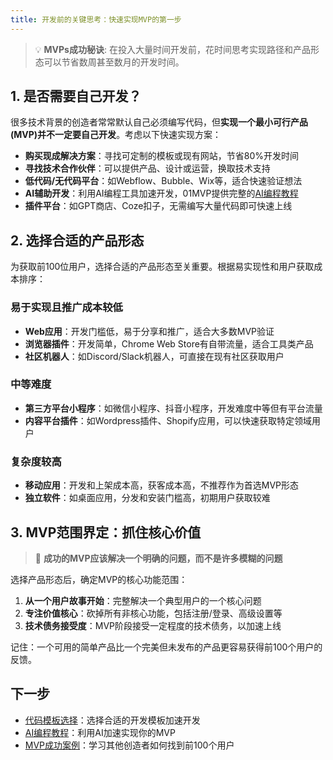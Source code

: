 ```yaml
---
title: 开发前的关键思考：快速实现MVP的第一步
---
```


> 💡 **MVPs成功秘诀**: 在投入大量时间开发前，花时间思考实现路径和产品形态可以节省数周甚至数月的开发时间。

## 1. 是否需要自己开发？

很多技术背景的创造者常常默认自己必须编写代码，但**实现一个最小可行产品(MVP)并不一定要自己开发**。考虑以下快速实现方案：

- **购买现成解决方案**：寻找可定制的模板或现有网站，节省80%开发时间
- **寻找技术合作伙伴**：可以提供产品、设计或运营，换取技术支持
- **低代码/无代码平台**：如Webflow、Bubble、Wix等，适合快速验证想法
- **AI辅助开发**：利用AI编程工具加速开发，01MVP提供完整的[AI编程教程](/resources/ai-programming-tutorials)
- **插件平台**：如GPT商店、Coze扣子，无需编写大量代码即可快速上线

## 2. 选择合适的产品形态

为获取前100位用户，选择合适的产品形态至关重要。根据易实现性和用户获取成本排序：

### 易于实现且推广成本较低
- **Web应用**：开发门槛低，易于分享和推广，适合大多数MVP验证
- **浏览器插件**：开发简单，Chrome Web Store有自带流量，适合工具类产品
- **社区机器人**：如Discord/Slack机器人，可直接在现有社区获取用户

### 中等难度
- **第三方平台小程序**：如微信小程序、抖音小程序，开发难度中等但有平台流量
- **内容平台插件**：如Wordpress插件、Shopify应用，可以快速获取特定领域用户

### 复杂度较高
- **移动应用**：开发和上架成本高，获客成本高，不推荐作为首选MVP形态
- **独立软件**：如桌面应用，分发和安装门槛高，初期用户获取较难

## 3. MVP范围界定：抓住核心价值

> 🎯 **成功的MVP应该解决一个明确的问题，而不是许多模糊的问题**

选择产品形态后，确定MVP的核心功能范围：

1. **从一个用户故事开始**：完整解决一个典型用户的一个核心问题
2. **专注价值核心**：砍掉所有非核心功能，包括注册/登录、高级设置等
3. **技术债务接受度**：MVP阶段接受一定程度的技术债务，以加速上线

记住：一个可用的简单产品比一个完美但未发布的产品更容易获得前100个用户的反馈。

## 下一步

- [代码模板选择](/building/code-templates)：选择合适的开发模板加速开发
- [AI编程教程](/resources/ai-programming-tutorials)：利用AI加速实现你的MVP
- [MVP成功案例](/case-studies/success-stories)：学习其他创造者如何找到前100个用户

